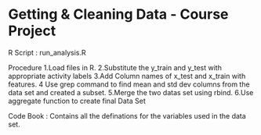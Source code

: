 Getting & Cleaning Data - Course Project
========================================================

R Script : run_analysis.R 

Procedure
1.Load files in R.
2.Substitute the y_train and y_test with appropriate activity labels
3.Add Column names of x_test and x_train with features.
4 Use grep command to find mean and std dev columns from the data set and created a subset.
5.Merge the two datas set using rbind.
6.Use aggregate function to create final Data Set


Code Book :
Contains all the definations for the variables used in the data set.



